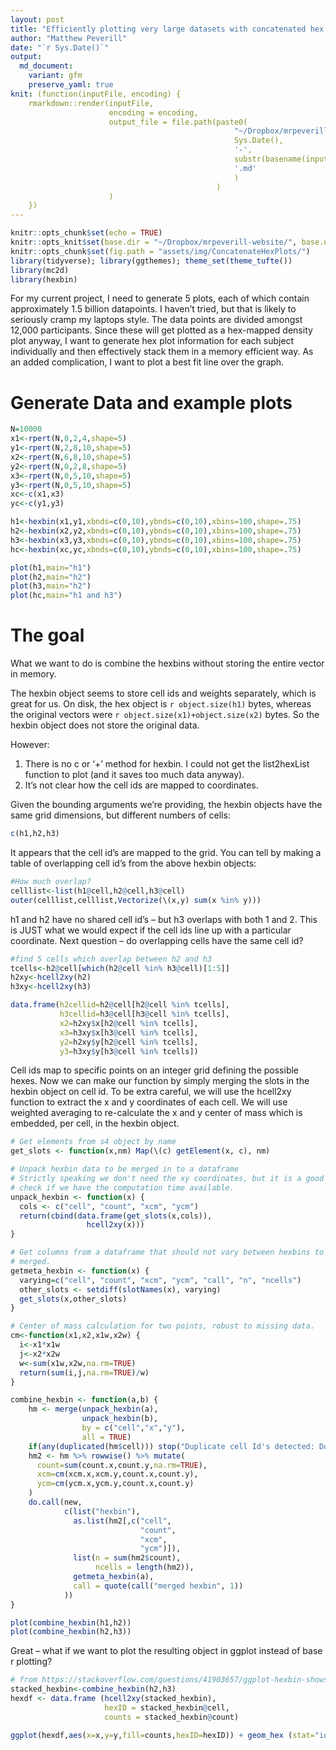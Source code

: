 ```yaml
---
layout: post
title: "Efficiently plotting very large datasets with concatenated hex plots"
author: "Matthew Peverill"
date: "`r Sys.Date()`"
output:
  md_document:
    variant: gfm
    preserve_yaml: true
knit: (function(inputFile, encoding) {
    rmarkdown::render(inputFile,
                      encoding = encoding,
                      output_file = file.path(paste0(
                                                  "~/Dropbox/mrpeverill-website/_posts/",
                                                  Sys.Date(),
                                                  '-',
                                                  substr(basename(inputFile), 1, nchar(basename(inputFile)) - 4),
                                                  '.md'
                                                  )
                                              )
                      )
    })
---
```


```r
knitr::opts_chunk$set(echo = TRUE)
knitr::opts_knit$set(base.dir = "~/Dropbox/mrpeverill-website/", base.url = "/")
knitr::opts_chunk$set(fig.path = "assets/img/ConcatenateHexPlots/")
library(tidyverse); library(ggthemes); theme_set(theme_tufte())
library(mc2d)
library(hexbin)
```

For my current project, I need to generate 5 plots, each of which contain approximately 1.5 billion datapoints. I haven't tried, but that is likely to seriously cramp my laptops style. The data points are divided amongst 12,000 participants. Since these will get plotted as a hex-mapped density plot anyway, I want to generate hex plot information for each subject individually and then effectively stack them in a memory efficient way. As an added complication, I want to plot a best fit line over the graph.


# Generate Data and example plots

```r
N=10000
x1<-rpert(N,0,2,4,shape=5)
y1<-rpert(N,2,8,10,shape=5)
x2<-rpert(N,6,8,10,shape=5)
y2<-rpert(N,0,2,8,shape=5)
x3<-rpert(N,0,5,10,shape=5)
y3<-rpert(N,0,5,10,shape=5)
xc<-c(x1,x3)
yc<-c(y1,y3)

h1<-hexbin(x1,y1,xbnds=c(0,10),ybnds=c(0,10),xbins=100,shape=.75)
h2<-hexbin(x2,y2,xbnds=c(0,10),ybnds=c(0,10),xbins=100,shape=.75)
h3<-hexbin(x3,y3,xbnds=c(0,10),ybnds=c(0,10),xbins=100,shape=.75)
hc<-hexbin(xc,yc,xbnds=c(0,10),ybnds=c(0,10),xbins=100,shape=.75)

plot(h1,main="h1")
plot(h2,main="h2")
plot(h3,main="h2")
plot(hc,main="h1 and h3")
```

# The goal

What we want to do is combine the hexbins without storing the entire vector in memory.

The hexbin object seems to store cell ids and weights separately, which is great for us. On disk, the hex object is `r object.size(h1)` bytes, whereas the original vectors were `r object.size(x1)+object.size(x2)` bytes. So the hexbin object does not store the original data.

However:

1. There is no c or '+' method for hexbin. I could not get the list2hexList function to plot (and it saves too much data anyway).
2. It's not clear how the cell ids are mapped to coordinates. 

Given the bounding arguments we're providing, the hexbin objects have the same grid dimensions, but different numbers of cells:

```r
c(h1,h2,h3)
```

It appears that the cell id's are mapped to the grid. You can tell by making a table of overlapping cell id's from the above hexbin objects:

```r
#How much overlap?
celllist<-list(h1@cell,h2@cell,h3@cell)
outer(celllist,celllist,Vectorize(\(x,y) sum(x %in% y)))
```

h1 and h2 have no shared cell id's -- but h3 overlaps with both 1 and 2. This is JUST what we would expect if the cell ids line up with a particular coordinate. Next question -- do overlapping cells have the same cell id?

```r
#find 5 cells which overlap between h2 and h3
tcells<-h2@cell[which(h2@cell %in% h3@cell)[1:5]]
h2xy<-hcell2xy(h2)
h3xy<-hcell2xy(h3)

data.frame(h2cellid=h2@cell[h2@cell %in% tcells],
           h3cellid=h3@cell[h3@cell %in% tcells],
           x2=h2xy$x[h2@cell %in% tcells],
           x3=h3xy$x[h3@cell %in% tcells],
           y2=h2xy$y[h2@cell %in% tcells],
           y3=h3xy$y[h3@cell %in% tcells])
```

Cell ids map to specific points on an integer grid defining the possible hexes. Now we can make our function by simply merging the slots in the hexbin object on cell id. To be extra careful, we will use the hcell2xy function to extract the x and y coordinates of each cell. We will use weighted averaging to re-calculate the x and y center of mass which is embedded, per cell, in the hexbin object. 

```r
# Get elements from s4 object by name
get_slots <- function(x,nm) Map(\(c) getElement(x, c), nm)

# Unpack hexbin data to be merged in to a dataframe
# Strictly speaking we don't need the xy coordinates, but it is a good error
# check if we have the computation time available.
unpack_hexbin <- function(x) {
  cols <- c("cell", "count", "xcm", "ycm")
  return(cbind(data.frame(get_slots(x,cols)),
                 hcell2xy(x)))
}

# Get columns from a dataframe that should not vary between hexbins to be 
# merged.
getmeta_hexbin <- function(x) {
  varying=c("cell", "count", "xcm", "ycm", "call", "n", "ncells")
  other_slots <- setdiff(slotNames(x), varying)
  get_slots(x,other_slots)
}

# Center of mass calculation for two points, robust to missing data. 
cm<-function(x1,x2,x1w,x2w) {
  i<-x1*x1w
  j<-x2*x2w
  w<-sum(x1w,x2w,na.rm=TRUE)
  return(sum(i,j,na.rm=TRUE)/w)
}

combine_hexbin <- function(a,b) {
    hm <- merge(unpack_hexbin(a), 
                unpack_hexbin(b), 
                by = c("cell","x","y"), 
                all = TRUE)
    if(any(duplicated(hm$cell))) stop("Duplicate cell Id's detected: Do the hexbin objects have the same grid?")
    hm2 <- hm %>% rowwise() %>% mutate(
      count=sum(count.x,count.y,na.rm=TRUE),
      xcm=cm(xcm.x,xcm.y,count.x,count.y),
      ycm=cm(ycm.x,ycm.y,count.x,count.y)
    )
    do.call(new,
            c(list("hexbin"),
              as.list(hm2[,c("cell",
                             "count",
                             "xcm",
                             "ycm")]),
              list(n = sum(hm2$count),
                   ncells = length(hm2)),
              getmeta_hexbin(a),
              call = quote(call("merged hexbin", 1))
            ))
}

plot(combine_hexbin(h1,h2))
plot(combine_hexbin(h2,h3))
```

Great -- what if we want to plot the resulting object in ggplot instead of base r plotting?

```r
# from https://stackoverflow.com/questions/41903657/ggplot-hexbin-shows-different-number-of-hexagons-in-plot-versus-data-frame
stacked_hexbin<-combine_hexbin(h2,h3)
hexdf <- data.frame (hcell2xy(stacked_hexbin),  
                     hexID = stacked_hexbin@cell, 
                     counts = stacked_hexbin@count)

ggplot(hexdf,aes(x=x,y=y,fill=counts,hexID=hexID)) + geom_hex (stat="identity")
```
